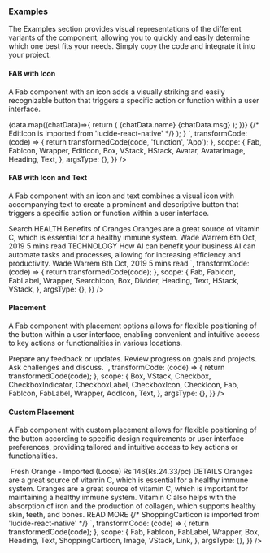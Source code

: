 ### Examples

The Examples section provides visual representations of the different variants of the component, allowing you to quickly and easily determine which one best fits your needs. Simply copy the code and integrate it into your project.

#### FAB with Icon

A Fab component with an icon adds a visually striking and easily recognizable button that triggers a specific action or function within a user interface.

<Wrapper>
  <CodePreview
    _rendererWrapper={{ py: '$8' }}
    showComponentRenderer={true}
    showArgsController={false}
    metaData={{
      code: `
        function App() {
          const data = [
            {
              uri: 'https://images.unsplash.com/photo-1599566150163-29194dcaad36?ixlib=rb-4.0.3&ixid=MnwxMjA3fDB8MHxwaG90by1wYWdlfHx8fGVufDB8fHx8&auto=format&fit=crop&w=774&q=80',
              name: 'Kevin James',
              msg: 'Hi Rachel, What\\'s up',
            },
            {
              uri: 'https://images.unsplash.com/photo-1527980965255-d3b416303d12?ixlib=rb-4.0.3&ixid=MnwxMjA3fDB8MHxwaG90by1wYWdlfHx8fGVufDB8fHx8&auto=format&fit=crop&w=1180&q=80',
              name: 'Jacob Jones',
              msg: 'Good Morning!',
            },
            {
              uri: 'https://images.unsplash.com/photo-1633332755192-727a05c4013d?ixlib=rb-4.0.3&ixid=MnwxMjA3fDB8MHxwaG90by1wYWdlfHx8fGVufDB8fHx8&auto=format&fit=crop&w=1180&q=80',
              name: 'Albert Flores',
              msg: 'Coffee?',
            },
          ];
          return (
            <Box
            className='border rounded-lg border-outline-200 p-6 bg-background-100 min-w-[240px] sm:min-w-[360px] md:min-w-[476px]'
            >
              <VStack space='md'>
                {data.map((chatData)=>{
                  return (
                    <HStack space='sm' className='items-center'>
                      <Avatar size='sm'>
                        <AvatarImage
                          source={{
                          uri: chatData.uri,
                          }}
                        />
                      </Avatar>
                      <VStack>
                        <Heading size='xs'>
                          {chatData.name}
                        </Heading>
                        <Text size='xs'>
                          {chatData.msg}
                        </Text>
                      </VStack>
                    </HStack>
                  );
                })}
              </VStack>
              <Fab size='lg' className='bg-primary-600 hover:bg-primary-700 active:bg-primary-800' >
                {/* EditIcon is imported from 'lucide-react-native' */}
                <FabIcon as={EditIcon} color="white"/>
              </Fab>
            </Box>
          );
        }
      `,
      transformCode: (code) => {
        return transformedCode(code, 'function', 'App');
      },
      scope: {
        Fab,
        FabIcon,
        Wrapper,
        EditIcon,
        Box,
        VStack,
        HStack,
        Avatar,
        AvatarImage,
        Heading,
        Text,
      },
      argsType: {},
    }}
  />
</Wrapper>

#### FAB with Icon and Text

A Fab component with an icon and text combines a visual icon with accompanying text to create a prominent and descriptive button that triggers a specific action or function within a user interface.

<Wrapper>
  <CodePreview
    _rendererWrapper={{ py: '$8' }}
    showComponentRenderer={true}
    showArgsController={false}
    metaData={{
      code: `
        <Box
          className='max-w-96 border rounded-lg border-outline-200 py-[56px] px-6 mx-5 bg-background-100'
        >
          <Fab className='top-4 h-9 bg-primary-600 hover:bg-primary-700 active:bg-primary-900'>
            <FabIcon as={SearchIcon} />
            <FabLabel>Search</FabLabel>
          </Fab>
          <VStack space='lg'>
            <Box>
              <Text className='text-xs text-primary-600 font-bold'>
                HEALTH
              </Text>
              <Heading size='sm'>
                Benefits of Oranges
              </Heading>
              <Text size='xs' className='mt-1.5'>
                Oranges are a great source of vitamin C, which is essential for a healthy immune system.
              </Text>
              <HStack space='sm' className='mt-3 h-5'>
                <Text size='xs'>
                  Wade Warrem
                </Text>
                <Divider
                  orientation='vertical' className='bg-background-300'
                />
                <Text size='xs'>
                  6th Oct, 2019
                </Text>
                <Divider
                  orientation='vertical' className='bg-background-300'
                />
                <Text size='xs'>
                  5 mins read
                </Text>
              </HStack>
            </Box>
            <Divider />
            <Box>
              <Text className='text-xs text-primary-600 font-bold'>
                TECHNOLOGY
              </Text>
              <Heading size='sm' >
                How AI can benefit your business
              </Heading>
              <Text size='xs' className='mt-1.5'>
                AI can automate tasks and processes, allowing for increasing efficiency and productivity.
              </Text>
              <HStack space='sm' className='mt-3 h-5'>
                <Text size='xs'>
                  Wade Warrem
                </Text>
                <Divider
                  orientation='vertical'
                  className='bg-background-300'
                />
                <Text size='xs'>
                  6th Oct, 2019
                </Text>
                <Divider
                  orientation='vertical'
                  className='bg-background-300'
                />
                <Text size='xs'>
                  5 mins read
                </Text>
              </HStack>
            </Box>
          </VStack>
        </Box>
      `,
      transformCode: (code) => {
        return transformedCode(code);
      },
      scope: {
        Fab,
        FabIcon,
        FabLabel,
        Wrapper,
        SearchIcon,
        Box,
        Divider,
        Heading,
        Text,
        HStack,
        VStack,
      },
      argsType: {},
    }}
  />
</Wrapper>

#### Placement

A Fab component with placement options allows for flexible positioning of the button within a user interface, enabling convenient and intuitive access to key actions or functionalities in various locations.

<Wrapper>
  <CodePreview
    _rendererWrapper={{ py: '$8' }}
    showComponentRenderer={true}
    showArgsController={false}
    metaData={{
      code: `
        <Box
          className='border rounded-lg border-outline-300 py-4 bg-background-0 mx-5'
        >
          <VStack space='lg' className='mb-2 px-6 py-2'>
            <Checkbox size="sm" >
              <CheckboxIndicator>
                <CheckboxIcon as={CheckIcon} />
              </CheckboxIndicator>
              <CheckboxLabel>
                <Text fontSize='$sm'>
                  Prepare any feedback or updates.
                </Text>
              </CheckboxLabel>
            </Checkbox>
            <Checkbox size="sm">
              <CheckboxIndicator>
                <CheckboxIcon as={CheckIcon} />
              </CheckboxIndicator>
              <CheckboxLabel>
                <Text fontSize='$sm'>
                  Review progress on goals and projects.
                </Text>
              </CheckboxLabel>
            </Checkbox>
            <Checkbox size="sm">
              <CheckboxIndicator>
                <CheckboxIcon as={CheckIcon} />
              </CheckboxIndicator>
              <CheckboxLabel>
                <Text fontSize='$sm' >
                  Ask challenges and discuss.
                </Text>
              </CheckboxLabel>
            </Checkbox>
          </VStack>
          <Fab size='sm' placement='bottom center' className='top-0 relative'>
            <FabIcon as={AddIcon} size='sm'/>
          </Fab>
        </Box>
      `,
      transformCode: (code) => {
        return transformedCode(code);
      },
      scope: {
        Box,
        VStack,
        Checkbox,
        CheckboxIndicator,
        CheckboxLabel,
        CheckboxIcon,
        CheckIcon,
        Fab,
        FabIcon,
        FabLabel,
        Wrapper,
        AddIcon,
        Text,
      },
      argsType: {},
    }}
  />
</Wrapper>

#### Custom Placement

A Fab component with custom placement allows for flexible positioning of the button according to specific design requirements or user interface preferences, providing tailored and intuitive access to key actions or functionalities.

<Wrapper>
  <CodePreview
    _rendererWrapper={{ py: '$8' }}
    showComponentRenderer={true}
    showArgsController={false}
    metaData={{
      code: `
        <Box
          className='max-w-96 border rounded-lg border-outline-200 overflow-hidden mx-5  bg-background-100'
        >
          <Box>
            <Image
              className='h-[185px] w-[416px]'
              source={{
                uri: 'https://images.unsplash.com/photo-1591206369811-4eeb2f03bc95?w=800&auto=format&fit=crop&q=60&ixlib=rb-4.0.3&ixid=M3wxMjA3fDB8MHxzZWFyY2h8NDJ8fG9yYW5nZXxlbnwwfHwwfHx8MA%3D%3D',
              }}
              fallbackSource={{
                uri: 'https://drive.google.com/uc?export=view&id=1h1e89BtQCp6JdGiKo92dlf5bjHC8hLjt',
              }}
            />
          </Box>
          <VStack className='px-6 pt-4 pb-6'>
            <Heading size='sm'>
              Fresh Orange - Imported (Loose)
            </Heading>
            <Text className='my-1.5 text-sm'>
              Rs 146(Rs.24.33/pc)
            </Text>
            <Text className='text-xs'>
              DETAILS
            </Text>
            <Text className='my-1.5 text-xs'>
              Oranges are a great source of vitamin C, which is essential for a healthy immune system. Oranges are a great source of vitamin C, which is important for maintaining a healthy immune system. Vitamin C also helps with the absorption of iron and the production of collagen, which supports healthy skin, teeth, and bones.
            </Text>
            <Link href="https://gluestack.io/" isExternal>
              <Text className='text-xs text-primary-600'>
                READ MORE
              </Text>
            </Link>
          </VStack>
          <Fab size='lg' className='bg-primary-600 right-4 bottom-16 hover:bg-primary-700 active:bg-primary-800'>
            {/* ShoppingCartIcon is imported from 'lucide-react-native' */}
            <FabIcon as={ShoppingCartIcon} className='h-4 w-4'/>
          </Fab>
        </Box>
      `,
      transformCode: (code) => {
        return transformedCode(code);
      },
      scope: {
        Fab,
        FabIcon,
        FabLabel,
        Wrapper,
        Box,
        Heading,
        Text,
        ShoppingCartIcon,
        Image,
        VStack,
        Link,
      },
      argsType: {},
    }}
  />
</Wrapper>